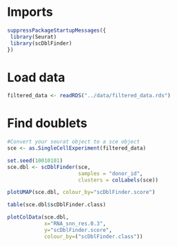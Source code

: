 # Imports
```r
suppressPackageStartupMessages({
 library(Seurat)
 library(scDblFinder)
})
```

# Load data
```r
filtered_data <- readRDS("../data/filtered_data.rds")
```

# Find doublets
```r
#Convert your seurat object to a sce object
sce <- as.SingleCellExperiment(filtered_data)

set.seed(10010101)
sce.dbl <- scDblFinder(sce,
                       samples = "donor_id",
                       clusters = colLabels(sce))

plotUMAP(sce.dbl, colour_by="scDblFinder.score")

table(sce.dbl$scDblFinder.class)

plotColData(sce.dbl,
            x="RNA_snn_res.0.3",
            y="scDblFinder.score",
            colour_by=("scDblFinder.class"))
```

